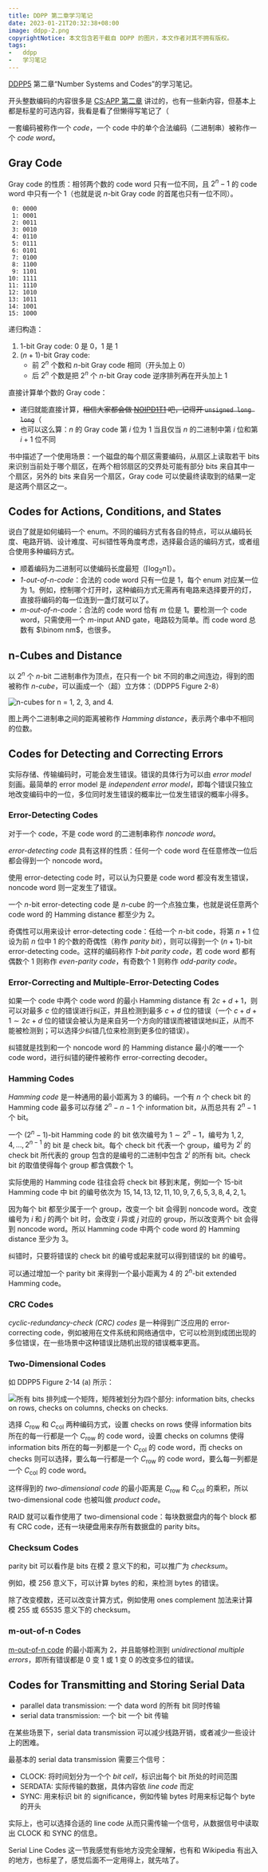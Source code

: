 ```yaml
---
title: DDPP 第二章学习笔记
date: 2023-01-21T20:32:38+08:00
image: ddpp-2.png
copyrightNotice: 本文包含若干截自 DDPP 的图片，本文作者对其不拥有版权。
tags:
-   ddpp
-   学习笔记
---
```


[DDPP5](https://wakerly.org/DDPP/) 第二章“Number Systems and Codes”的学习笔记。

<Excerpt />

开头整数编码的内容很多是 [CS:APP 第二章](/post/2022/09/csapp-2) 讲过的，也有一些新内容，但基本上都是标星的可选内容，我看是看了但懒得写笔记了（

一套编码被称作一个 *code*，一个 code 中的单个合法编码（二进制串）被称作一个 *code word*。

## Gray Code

Gray code 的性质：相邻两个数的 code word 只有一位不同，且 $2^n-1$ 的 code word 中只有一个 1（也就是说 $n$-bit Gray code 的首尾也只有一位不同）。

<Card title="4-bit Gray code" fold>

```
 0: 0000
 1: 0001
 2: 0011
 3: 0010
 4: 0110
 5: 0111
 6: 0101
 7: 0100
 8: 1100
 9: 1101
10: 1111
11: 1110
12: 1010
13: 1011
14: 1001
15: 1000
```

</Card>

递归构造：

1.  $1$-bit Gray code: 0 是 0，1 是 1
2.  $(n+1)$-bit Gray code:
    -   前 $2^n$ 个数和 $n$-bit Gray code 相同（开头加上 0）
    -   后 $2^n$ 个数是把 $2^n$ 个 $n$-bit Gray code 逆序排列再在开头加上 1

直接计算单个数的 Gray code：

-   递归就能直接计算，~~相信大家都会做 [NOIPD1T1](https://uoj.ac/problem/488) 吧，记得开 `unsigned long long`~~（
-   也可以这么算：$n$ 的 Gray code 第 $i$ 位为 1 当且仅当 $n$ 的二进制中第 $i$ 位和第 $i+1$ 位不同

书中描述了一个使用场景：一个磁盘的每个扇区需要编码，从扇区上读取若干 bits 来识别当前处于哪个扇区，在两个相邻扇区的交界处可能有部分 bits 来自其中一个扇区，另外的 bits 来自另一个扇区，Gray code 可以使最终读取到的结果一定是这两个扇区之一。

## Codes for Actions, Conditions, and States

说白了就是如何编码一个 enum。不同的编码方式有各自的特点，可以从编码长度、电路开销、设计难度、可纠错性等角度考虑，选择最合适的编码方式，或者组合使用多种编码方式。

-   顺着编码为二进制可以使编码长度最短（$\lceil \log_2 n \rceil$）。
-   *1-out-of-n-code*：合法的 code word 只有一位是 1，每个 enum 对应某一位为 1。例如，控制哪个灯开时，这种编码方式无需再有电路来选择要开的灯，直接将编码的每一位连到一盏灯就可以了。
-   *m-out-of-n-code*：合法的 code word 恰有 $m$ 位是 1。要检测一个 code word，只需使用一个 $m$-input AND gate，电路较为简单。而 code word 总数有 $\binom nm$，也很多。

## n-Cubes and Distance

以 $2^n$ 个 $n$-bit 二进制串作为顶点，在只有一个 bit 不同的串之间连边，得到的图被称作 *$n$-cube*，可以画成一个（超）立方体：（DDPP5 Figure 2-8）

![n-cubes for n = 1, 2, 3, and 4.](ddpp-fig-2-8.png)

图上两个二进制串之间的距离被称作 *Hamming distance*，表示两个串中不相同的位数。

## Codes for Detecting and Correcting Errors

实际存储、传输编码时，可能会发生错误。错误的具体行为可以由 *error model* 刻画。最简单的 error model 是 *independent error model*，即每个错误只独立地改变编码中的一位，多位同时发生错误的概率比一位发生错误的概率小得多。

### Error-Detecting Codes

对于一个 code，不是 code word 的二进制串称作 *noncode word*。

*error-detecting code* 具有这样的性质：任何一个 code word 在任意修改一位后都会得到一个 noncode word。

使用 error-detecting code 时，可以认为只要是 code word 都没有发生错误，noncode word 则一定发生了错误。

一个 $n$-bit error-detecting code 是 $n$-cube 的一个点独立集，也就是说任意两个 code word 的 Hamming distance 都至少为 2。

奇偶性可以用来设计 error-detecting code：任给一个 $n$-bit code，将第 $n+1$ 位设为前 $n$ 位中 1 的个数的奇偶性（称作 *parity bit*），则可以得到一个 $(n+1)$-bit error-detecting code。这样的编码称作 *1-bit parity code*，若 code word 都有偶数个 1 则称作 *even-parity code*，有奇数个 1 则称作 *odd-parity code*。

### Error-Correcting and Multiple-Error-Detecting Codes

如果一个 code 中两个 code word 的最小 Hamming distance 有 $2c+d+1$，则可以对最多 $c$ 位的错误进行纠正，并且检测到最多 $c+d$ 位的错误（一个 $c+d+1 \sim 2c+d$ 位的错误会被认为是来自另一个方向的错误而被错误地纠正，从而不能被检测到；可以选择少纠错几位来检测到更多位的错误）。

纠错就是找到和一个 noncode word 的 Hamming distance 最小的唯一一个 code word，进行纠错的硬件被称作 error-correcting decoder。

### Hamming Codes

*Hamming code* 是一种通用的最小距离为 3 的编码。一个有 $n$ 个 check bit 的 Hamming code 最多可以存储 $2^n-n-1$ 个 information bit，从而总共有 $2^n-1$ 个 bit。

一个 $(2^n-1)$-bit Hamming code 的 bit 依次编号为 $1 \sim 2^n-1$，编号为 $1, 2, 4, \ldots, 2^{n-1}$ 的 bit 是 check bit。每个 check bit 代表一个 group，编号为 $2^i$ 的 check bit 所代表的 group 包含的是编号的二进制中包含 $2^i$ 的所有 bit。check bit 的取值使得每个 group 都含偶数个 1。

实际使用的 Hamming code 往往会将 check bit 移到末尾，例如一个 $15$-bit Hamming code 中 bit 的编号依次为 $15, 14, 13, 12, 11, 10, 9, 7, 6, 5, 3, 8, 4, 2, 1$。

因为每个 bit 都至少属于一个 group，改变一个 bit 会得到 noncode word。改变编号为 $i$ 和 $j$ 的两个 bit 时，会改变 $i$ 异或 $j$ 对应的 group，所以改变两个 bit 会得到 noncode word。所以 Hamming code 中两个 code word 的 Hamming distance 至少为 3。

纠错时，只要将错误的 check bit 的编号或起来就可以得到错误的 bit 的编号。

可以通过增加一个 parity bit 来得到一个最小距离为 4 的 $2^n$-bit extended Hamming code。

### CRC Codes

*cyclic-redundancy-check (CRC) codes* 是一种得到广泛应用的 error-correcting code，例如被用在文件系统和网络通信中，它可以检测到成团出现的多位错误，在一些场景中这种错误比随机出现的错误概率更高。

### Two-Dimensional Codes

如 DDPP5 Figure 2-14 (a) 所示：

![所有 bits 排列成一个矩阵，矩阵被划分为四个部分: information bits, checks on rows, checks on columns, checks on checks.](ddpp-fig-2-14-a.png)

选择 $C_{\mathrm{row}}$ 和 $C_{\mathrm{col}}$ 两种编码方式，设置 checks on rows 使得 information bits 所在的每一行都是一个 $C_{\mathrm{row}}$ 的 code word，设置 checks on columns 使得 information bits 所在的每一列都是一个 $C_{\mathrm{col}}$ 的 code word，而 checks on checks 则可以选择，要么每一行都是一个 $C_{\mathrm{row}}$ 的 code word，要么每一列都是一个 $C_{\mathrm{col}}$ 的 code word。

这样得到的 *two-dimensional code* 的最小距离是 $C_{\mathrm{row}}$ 和 $C_{\mathrm{col}}$ 的乘积，所以 two-dimensional code 也被叫做 *product code*。

RAID 就可以看作使用了 two-dimensional code：每块数据盘内的每个 block 都有 CRC code，还有一块硬盘用来存所有数据盘的 parity bits。

### Checksum Codes

parity bit 可以看作是 bits 在模 2 意义下的和，可以推广为 *checksum*。

例如，模 256 意义下，可以计算 bytes 的和，来检测 bytes 的错误。

除了改变模数，还可以改变计算方式，例如使用 ones<Pie/> complement 加法来计算模 255 或 65535 意义下的 checksum。

### m-out-of-n Codes

[m-out-of-n code](#codes-for-actions-conditions-and-states) 的最小距离为 2，并且能够检测到 *unidirectional multiple errors*，即所有错误都是 0 变 1 或 1 变 0 的改变多位的错误。

## Codes for Transmitting and Storing Serial Data

-   parallel data transmission: 一个 data word 的所有 bit 同时传输
-   serial data transmission: 一个 bit 一个 bit 传输

在某些场景下，serial data transmission 可以减少线路开销，或者减少一些设计上的困难。

最基本的 serial data transmission 需要三个信号：

-   CLOCK: 将时间划分为一个个 *bit cell*，标识出每个 bit 所处的时间范围
-   SERDATA: 实际传输的数据，具体内容依 *line code* 而定
-   SYNC: 用来标识 bit 的 significance，例如传输 bytes 时用来标记每个 byte 的开头

实际上，也可以选择合适的 line code 从而只需传输一个信号，从数据信号中读取出 CLOCK 和 SYNC 的信息。

<Card title="Serial Line Codes" type="wip">
Serial Line Codes 这一节我感觉有些地方没完全理解，也有和 Wikipedia 有出入的地方，也标星了，感觉后面不一定用得上，就先咕了。
</Card>
